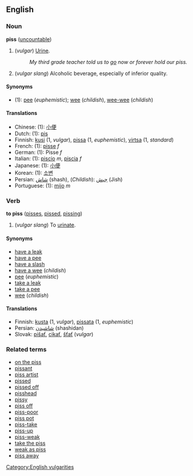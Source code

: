 ==English==
===Noun===
'''piss''' ([[uncountable]])

#(''vulgar'') [[Urine]]. 
#:''My third grade teacher told us to [[go]] now or forever hold our piss.''
#(''vulgar slang'') Alcoholic beverage, especially of inferior quality.

====Synonyms====
*(1): [[pee]] (''euphemistic''); [[wee]] (''childish''), [[wee-wee]] (''childish'')

====Translations====
*Chinese: (1): [[小便]]
*Dutch: (1): [[pis]]
*Finnish: [[kusi#Finnish|kusi]] (1, ''vulgar''), [[pissa#Finnish|pissa]] (1, ''euphemistic''), [[virtsa]] (1, ''standard'')
*French: (1): [[pisse]] ''f''
*German: (1): Pisse ''f''
*Italian: (1): [[piscio]] ''m'', [[piscia]] ''f''
*Japanese: (1): [[小便]]
*Korean: (1): [[소변]]
*Persian: [[شاش]] (shash), (''Childish''): [[جیش]] (Jish)
*Portuguese: (1): [[mijo]] ''m''

=== Verb ===
'''to piss''' ([[pisses]], [[pissed]], [[pissing]])

#(''vulgar slang'') To [[urinate]].

====Synonyms====
*[[have a leak]]
*[[have a pee]]
*[[have a slash]]
*[[have a wee]] (''childish'')
*[[pee]] (''euphemistic'')
*[[take a leak]]
*[[take a pee]]
*[[wee]] (''childish'')

==== Translations ====
*Finnish: [[kusta]] (1, ''vulgar''), [[pissata]] (1, ''euphemistic'') 
*Persian: [[شاشیدن]] (shashidan)
*Slovak: [[pišať]], [[cikať]], [[šťať]] (''vulgar'')

===Related terms===
*[[on the piss]]
*[[pissant]]<!-- is it related? -->
*[[piss artist]]
*[[pissed]]
*[[pissed off]]
*[[pisshead]]
*[[pissy]]
*[[piss off]] <!-- which will include "piss somebody off"-->
*[[piss-poor]]
*[[piss pot]]
*[[piss-take]]
*[[piss-up]]
*[[piss-weak]]
*[[take the piss]]
*[[weak as piss]]
*[[piss away]]

[[Category:English vulgarities]]